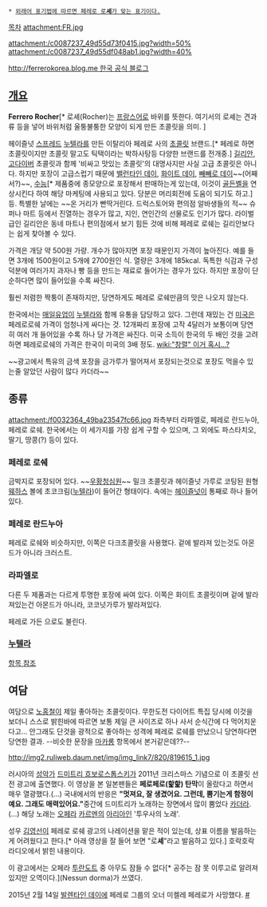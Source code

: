  * [[쉐|외래어 표기법에 따르면 페레로 로'''셰'''가 맞는 표기이다.]]

[[목차]]
attachment:FR.jpg

attachment:/c0087237_49d55d73f0415.jpg?width=50% attachment:/c0087237_49d55df048ab1.jpg?width=40%

[[http://ferrerokorea.blog.me 한국 공식 블로그]]
== [[개요]] ==
'''Ferrero Rocher'''[* 로셰(Rocher)는 [[프랑스어]]로 바위를 뜻한다. 여기서의 로셰는 견과류 등을 넣어 바위처럼 울퉁불퉁한 모양이 되게 만든 초콜릿을 의미. ]

헤이즐넛 [[스프레드]] [[누텔라]]를 만든 이탈리아 페레로 사의 [[초콜릿]] 브랜드.[* 페레로 하면 초콜릿이지만 초콜릿 말고도 틱택이라는 박하사탕등 다양한 브랜드를 전개중.] [[길리안]], [[레이디 고다이버#s-2|고다이버]] 초콜릿과 함께 '비싸고 맛있는 초콜릿'의 대명사지만 사실 고급 초콜릿은 아니다. 하지만 포장이 고급스럽기 때문에 [[밸런타인 데이]], [[화이트 데이]], [[빼빼로 데이]]~~(어째서?)~~, [[수능]][* 제품중에 종모양으로 포장해서 판매하는게 있는데, 이것이 [[골든벨]]을 연상시킨다 하여 해당 마케팅에 사용되고 있다. 당분은 머리회전에 도움이 되기도 하고.]등. 특별한 날에는 ~~온 거리가 빤딱거린다. 드럭스토어와 편의점 알바생들의 적~~ 슈퍼나 마트 등에서 진열하는 경우가 많고, 지인, 연인간의 선물로도 인기가 많다. 라이벌급인 길리안은 동네 마트나 편의점에서 보기 힘든 것에 비해 페레로 로쉐는 길리안보다는 쉽게 찾아볼 수 있다.

가격은 개당 약 500원 가량. 개수가 많아지면 포장 때문인지 가격이 높아진다. 예를 들면 3개에 1500원이고 5개에 2700원인 식. 열량은 3개에 185kcal. 독특한 식감과 구성 덕분에 여러가지 과자나 빵 등을 만드는 재료로 들어가는 경우가 있다. 하지만 포장이 단순하다면 많이 들어있을 수록 싸진다.

훨씬 저렴한 짝퉁이 존재하지만, 당연하게도 페레로 로쉐만큼의 맛은 나오지 않는다. 

한국에서는 [[매일유업]]이 [[누텔라]]와 함께 유통을 담당하고 있다. 그런데 재밌는 건 [[미국]]은 페레로로쉐 가격이 엄청나게 싸다는 것. 12개짜리 포장에 고작 4달러가 보통이며 당연히 여러 개 들어있을 수록 하나 당 가격은 싸진다. 미국 소득이 한국의 두 배인 것을 고려하면 페레로로쉐의 가격은 한국이 미국의 3배 정도. [[wiki:"창렬" 이거 혹시...?]]

~~광고에서 특유의 금색 포장을 금가루가 떨어져서 포장되는것으로 포장도 먹을수 있는줄 알았던 사람이 많다 카더라~~

== 종류 ==
attachment:/f0032364_49ba23547fc66.jpg
좌측부터 라파엘로, 페레로 란드누아, 페레로 로쉐. 한국에서는 이 세가지를 가장 쉽게 구할 수 있으며, 그 외에도 파스타치오, 딸기, 땅콩(?) 등이 있다.
=== 페레로 로쉐 ===
금박지로 포장되어 있다. ~~[[우황청심원]]~~ 밀크 초콜릿과 헤이즐넛 가루로 코팅된 원형 [[웨하스]] 볼에 초코크림([[누텔라]])이 들어간 형태이다. 속에는 [[헤이즐넛]]이 통째로 하나 들어있다. 
=== 페레로 란드누아 ===
페레로 로쉐와 비슷하지만, 이쪽은 다크초콜릿을 사용했다. 겉에 발라져 있는것도 아몬드가 아니라 크러스트.
=== 라파엘로 ===
다른 두 제품과는 다르게 투명한 포장에 싸여 있다. 이쪽은 화이트 초콜릿이며 겉에 발라져있는건 아몬드가 아니라, 코코넛가루가 발라져있다. 

페레로 가든 으로도 불린다.
=== [[누텔라]] ===
[[누텔라|항목 참조]]
== 여담 ==
여담으로 [[노홍철]]이 제일 좋아하는 초콜릿이다. 무한도전 다이어트 특집 당시에 이것을 보더니 스스로 밝힌바에 따르면 보통 제일 큰 사이즈로 하나 사서 순식간에 다 먹어치운다고... 안그래도 단것을 광적으로 좋아하는 성격에 페레로 로쉐를 만났으니 당연하다면 당연한 결과. --비슷한 문장을 [[마카롱]] 항목에서 본거같은데??--

http://img2.ruliweb.daum.net/img/img_link7/820/819615_1.jpg
{{{#!html
<object width="420" height="315"><param name="movie" value="http://www.youtube.com/v/pOY7prvuikw?version=3&amp;hl=ko_KR"></param><param name="allowFullScreen" value="true"></param><param name="allowscriptaccess" value="always"></param><embed src="http://www.youtube.com/v/pOY7prvuikw?version=3&amp;hl=ko_KR" type="application/x-shockwave-flash" width="420" height="315" allowscriptaccess="always" allowfullscreen="true"></embed></object>}}}

러시아의 [[성악가]] [[드미트리 흐보로스톱스키]]가 2011년 크리스마스 기념으로 이 초콜릿 선전 광고에 출연했다. 이 영상을 본 일본팬들은 '''페로페로(핥핥) 탄막'''이 올랐다고 하면서 매우 열광했다.(...) 국내에서의 반응은 '''"멋져요, 잘 생겼어요. 그런데, 뿜기는게 함정이예요. 그래도 매력있어요."'''중간에 드미트리가 노래하는 장면에서 많이 뿜었다 [[카더라]].(...) 해당 노래는 [[오페라]] [[카르멘#s-2|카르멘]]의 [[아리아]]인 '투우사의 노래'.

성우 [[김영선(성우)|김영선]]이 페레로 로쉐 광고의 나레이션을 맡은 적이 있는데, 상표 이름을 발음하는 게 어려웠다고 한다.[* 아래 영상을 잘 들어 보면 "로'''셰'''"라고 발음하고 있다.] 호락호락 라디오에서 밝힌 내용이다.

{{{#!html
<iframe width="512" height="321" src="http://serviceapi.nmv.naver.com/flash/convertIframeTag.nhn?vid=319E97536E9249BC406849206263076BC919&outKey=V127384d080db6cff0f2c888d8a48c4ca0ede18e6f9e1eda1c3da888d8a48c4ca0ede" frameborder="no" scrolling="no"></iframe>
}}}

이 광고에서는 오페라 [[투란도트]] 중 아무도 잠들 수 없다[* 공주는 잠 못 이루고로 알려져 있지만 오역이다.](Nessun dorma)가 쓰였다.

2015년 2월 14일 [[발렌타인 데이]]에 페레로 그룹의 오너 미켈레 페레로가 사망했다. [http://www.huffingtonpost.kr/2015/02/15/story_n_6685850.html #]
